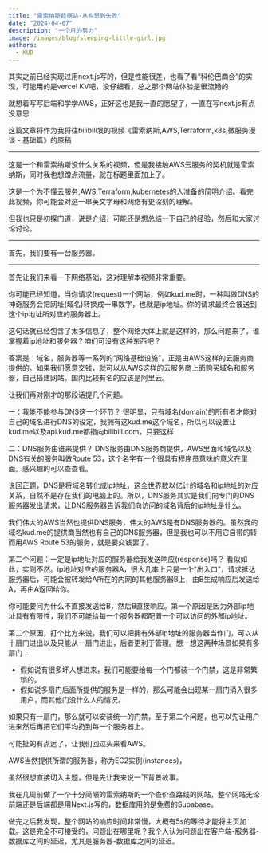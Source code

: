 ```yaml
---
title: "雷索纳斯数据站-从构思到失败"
date: "2024-04-07"
description: "一个月的努力"
image: /images/blog/sleeping-little-girl.jpg
authors:
  - KUD
---
```


其实之前已经实现过用next.js写的，但是性能很差，也看了看“科伦巴商会”的实现，可能用的是vercel KV吧，没仔细看，总之那个网站体验是很流畅的

就想着写写后端和学学AWS，正好这也是我一直的愿望了，一直在写next.js有点没意思

这篇文章将作为我将往bilibili发的视频《雷索纳斯,AWS,Terraform,k8s,微服务漫谈 - 基础篇》的原稿

---

这是一个和雷索纳斯没什么关系的视频，但是我接触AWS云服务的契机就是雷索纳斯，同时我也想蹭点流量，就在标题里面加上了。

这是一个为不懂云服务,AWS,Terraform,kubernetes的人准备的简明介绍。看完此视频，你可能会对这一串英文字母和网络有更深刻的理解。

但我也只是初探门道，说是介绍，可能还是想总结一下自己的经验，然后和大家讨论讨论。

---

首先，我们要有一台服务器。

---

首先让我们来看一下网络基础，这对理解本视频非常重要。

你可能已经知道，当你请求(request)一个网站，例如kud.me时，一种叫做DNS的神奇服务会把网址(域名)转换成一串数字，也就是ip地址。你的请求最终会被送到这个ip地址所对应的服务器上。

这句话就已经包含了太多信息了，整个网络大体上就是这样的，那么问题来了，谁掌握着ip地址和服务器？咱们可没有这种东西吧？

答案是：域名，服务器等一系列的“网络基础设施”，正是由AWS这样的云服务商提供的。如果我们愿意交钱，就可以从AWS这样的云服务商上面购买域名和服务器，自己搭建网站。国内比较有名的应该是阿里云。

让我们再对刚才的那段话提几个问题。

一：我能不能参与DNS这一个环节？
很明显，只有域名(domain)的所有者才能对自己的域名进行DNS的设定，我拥有这kud.me这个域名，所以可以设置让kud.me以及api.kud.me都指向bilibili.com，只要这样

二：DNS服务由谁来提供？
DNS服务由DNS服务商提供，AWS里面和域名以及DNS有关的服务叫做Route 53，这个名字有一个很具有程序员意味的意义在里面。感兴趣的可以查查看。

说回正题，DNS是将域名转化成ip地址，这全世界数以亿计的域名和ip地址的对应关系，自然不是存在我们的电脑上的。所以，DNS服务其实是我们向专门的DNS服务器发出请求，让DNS服务器告诉我们向访问的域名背后的ip地址是什么。

我们伟大的AWS当然也提供DNS服务，伟大的AWS是有DNS服务器的。虽然我的域名kud.me的提供商当然也有自己的DNS服务器，但是我也可以不用它自带的转而用AWS Route 53的服务，就是要交钱罢了。

第二个问题：一定是ip地址对应的服务器给我发送响应(response)吗？
看似如此，实则不然。ip地址对应的服务器A，很大几率上只是一个“出入口”，请求抵达服务器后，可能会被转发给A所在的内网的其他服务器B上，由B生成响应后发送给A，再由A返回给你。

你可能要问为什么不直接发送给B，然后B直接响应。第一个原因是因为外部ip地址具有有限性，我们不可能给每一个服务器都配置一个可以访问的外部ip地址。

第二个原因，打个比方来说，我们可以把拥有外部ip地址的服务器当作门，可以从十扇门进出以及只能从一扇门进出，后者更利于管理。想一想这两种场景如果有多扇门：
- 假如说有很多坏人想进来，我们可能要给每一个门都装一个门禁，这是非常繁琐的。
- 假如说多扇门后面所提供的服务是一样的，那么可能会出现某一扇门涌入很多用户，而其他门没什么人的情况。

如果只有一扇门，那么就可以安装统一的门禁，至于第二个问题，也可以先让用户进来然后再把它们平均扔到每一个服务器上。

可能扯的有点远了，让我们回过头来看AWS。

AWS当然提供所谓的服务器，称为EC2实例(instances)，

虽然很想直接切入主题，但是先让我来说一下背景故事。

我在几周前做了一个十分简陋的雷索纳斯的一个查价查路线的网站，整个网站无论前端还是后端都是用Next.js写的，数据库用的是免费的Supabase。

做完之后我发现，整个网站的响应时间非常慢，大概有5s的等待才能将主页加载。这是完全不可接受的，问题出在哪里呢？我个人认为问题出在客户端-服务器-数据库之间的延迟，尤其是服务器-数据库之间的延迟。



